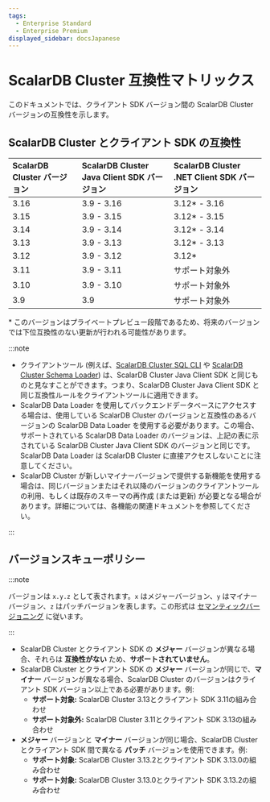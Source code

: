 ```yaml
---
tags:
  - Enterprise Standard
  - Enterprise Premium
displayed_sidebar: docsJapanese
---
```


# ScalarDB Cluster 互換性マトリックス


<TranslationBanner />

このドキュメントでは、クライアント SDK バージョン間の ScalarDB Cluster バージョンの互換性を示します。

## ScalarDB Cluster とクライアント SDK の互換性

| ScalarDB Cluster バージョン | ScalarDB Cluster Java Client SDK バージョン | ScalarDB Cluster .NET Client SDK バージョン |
|:--------------------------|:------------------------------------------|:------------------------------------------|
| 3.16                      | 3.9 - 3.16                                | 3.12* - 3.16                              |
| 3.15                      | 3.9 - 3.15                                | 3.12* - 3.15                              |
| 3.14                      | 3.9 - 3.14                                | 3.12* - 3.14                              |
| 3.13                      | 3.9 - 3.13                                | 3.12* - 3.13                              |
| 3.12                      | 3.9 - 3.12                                | 3.12*                                     |
| 3.11                      | 3.9 - 3.11                                | サポート対象外                              |
| 3.10                      | 3.9 - 3.10                                | サポート対象外                              |
| 3.9                       | 3.9                                       | サポート対象外                              |

\* このバージョンはプライベートプレビュー段階であるため、将来のバージョンでは下位互換性のない更新が行われる可能性があります。

:::note

- クライアントツール (例えば、[ScalarDB Cluster SQL CLI](developer-guide-for-scalardb-cluster-with-java-api.mdx#sql-cli) や [ScalarDB Cluster Schema Loader](developer-guide-for-scalardb-cluster-with-java-api.mdx#クラスター用-schema-loader)) は、ScalarDB Cluster Java Client SDK と同じものと見なすことができます。つまり、ScalarDB Cluster Java Client SDK と同じ互換性ルールをクライアントツールに適用できます。
- ScalarDB Data Loader を使用してバックエンドデータベースにアクセスする場合は、使用している ScalarDB Cluster のバージョンと互換性のあるバージョンの ScalarDB Data Loader を使用する必要があります。この場合、サポートされている ScalarDB Data Loader のバージョンは、上記の表に示されている ScalarDB Cluster Java Client SDK のバージョンと同じです。ScalarDB Data Loader は ScalarDB Cluster に直接アクセスしないことに注意してください。
- ScalarDB Cluster が新しいマイナーバージョンで提供する新機能を使用する場合は、同じバージョンまたはそれ以降のバージョンのクライアントツールの利用、もしくは既存のスキーマの再作成 (または更新) が必要となる場合があります。詳細については、各機能の関連ドキュメントを参照してください。

:::

## バージョンスキューポリシー

:::note

バージョンは `x.y.z` として表されます。`x` はメジャーバージョン、`y` はマイナーバージョン、`z` はパッチバージョンを表します。この形式は [セマンティックバージョニング](https://semver.org/) に従います。

:::

- ScalarDB Cluster とクライアント SDK の **メジャー** バージョンが異なる場合、それらは **互換性がない** ため、**サポートされていません**。
- ScalarDB Cluster とクライアント SDK の **メジャー** バージョンが同じで、**マイナー** バージョンが異なる場合、ScalarDB Cluster のバージョンはクライアント SDK バージョン以上である必要があります。例:
  - **サポート対象:** ScalarDB Cluster 3.13とクライアント SDK 3.11の組み合わせ
  - **サポート対象外:** ScalarDB Cluster 3.11とクライアント SDK 3.13の組み合わせ
- **メジャー** バージョンと **マイナー** バージョンが同じ場合、ScalarDB Cluster とクライアント SDK 間で異なる **パッチ** バージョンを使用できます。例:
  - **サポート対象:** ScalarDB Cluster 3.13.2とクライアント SDK 3.13.0の組み合わせ
  - **サポート対象:** ScalarDB Cluster 3.13.0とクライアント SDK 3.13.2の組み合わせ
